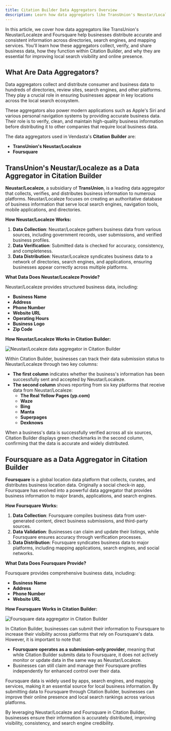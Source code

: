 ```yaml
---
title: Citation Builder Data Aggregators Overview
description: Learn how data aggregators like TransUnion's Neustar/Localeze and Foursquare help businesses distribute accurate information across directories and search engines.
---
```


In this article, we cover how data aggregators like TransUnion's Neustar/Localeze and Foursquare help businesses distribute accurate and consistent information across directories, search engines, and mapping services. You'll learn how these aggregators collect, verify, and share business data, how they function within Citation Builder, and why they are essential for improving local search visibility and online presence.

## What Are Data Aggregators?

Data aggregators collect and distribute consumer and business data to hundreds of directories, review sites, search engines, and other platforms. They play a crucial role in ensuring businesses appear in key locations across the local search ecosystem.

These aggregators also power modern applications such as Apple's Siri and various personal navigation systems by providing accurate business data. Their role is to verify, clean, and maintain high-quality business information before distributing it to other companies that require local business data.

The data aggregators used in Vendasta's **Citation Builder** are:

* **TransUnion's Neustar/Localeze**
* **Foursquare**

## TransUnion's Neustar/Localeze as a Data Aggregator in Citation Builder

**Neustar/Localeze**, a subsidiary of **TransUnion**, is a leading data aggregator that collects, verifies, and distributes business information to numerous platforms. Neustar/Localeze focuses on creating an authoritative database of business information that serve local search engines, navigation tools, mobile applications, and directories.

**How Neustar/Localeze Works:**

1. **Data Collection**: Neustar/Localeze gathers business data from various sources, including government records, user submissions, and verified business profiles.
2. **Data Verification**: Submitted data is checked for accuracy, consistency, and completeness.
3. **Data Distribution**: Neustar/Localeze syndicates business data to a network of directories, search engines, and applications, ensuring businesses appear correctly across multiple platforms.

**What Data Does Neustar/Localeze Provide?**

Neustar/Localeze provides structured business data, including:

* **Business Name**
* **Address**
* **Phone Number**
* **Website URL**
* **Operating Hours**
* **Business Logo**
* **Zip Code**

**How Neustar/Localeze Works in Citation Builder:**

![Neustar/Localeze data aggregator in Citation Builder](./img/neustar-localeze-data-aggregator.jpg)

Within Citation Builder, businesses can track their data submission status to Neustar/Localeze through two key columns:

* **The first column** indicates whether the business's information has been successfully sent and accepted by Neustar/Localeze.
* **The second column** shows reporting from six key platforms that receive data from Neustar/Localeze: 
  * **The Real Yellow Pages (yp.com)**
  * **Waze**
  * **Bing**
  * **Manta**
  * **Superpages**
  * **Dexknows**

When a business's data is successfully verified across all six sources, Citation Builder displays green checkmarks in the second column, confirming that the data is accurate and widely distributed.

## Foursquare as a Data Aggregator in Citation Builder

**Foursquare** is a global location data platform that collects, curates, and distributes business location data. Originally a social check-in app, Foursquare has evolved into a powerful data aggregator that provides business information to major brands, applications, and search engines.

**How Foursquare Works:**

1. **Data Collection**: Foursquare compiles business data from user-generated content, direct business submissions, and third-party sources.
2. **Data Validation**: Businesses can claim and update their listings, while Foursquare ensures accuracy through verification processes.
3. **Data Distribution**: Foursquare syndicates business data to major platforms, including mapping applications, search engines, and social networks.

**What Data Does Foursquare Provide?**

Foursquare provides comprehensive business data, including:

* **Business Name**
* **Address**
* **Phone Number**
* **Website URL**

**How Foursquare Works in Citation Builder:**

![Foursquare data aggregator in Citation Builder](./img/foursquare-data-aggregator.jpg)

In Citation Builder, businesses can submit their information to Foursquare to increase their visibility across platforms that rely on Foursquare's data. However, it is important to note that:

* **Foursquare operates as a submission-only provider**, meaning that while Citation Builder submits data to Foursquare, it does not actively monitor or update data in the same way as Neustar/Localeze.
* Businesses can still claim and manage their Foursquare profiles independently for enhanced control over their data.

Foursquare data is widely used by apps, search engines, and mapping services, making it an essential source for local business information. By submitting data to Foursquare through Citation Builder, businesses can improve their online presence and local search rankings across various platforms.

By leveraging Neustar/Localeze and Foursquare in Citation Builder, businesses ensure their information is accurately distributed, improving visibility, consistency, and search engine credibility.